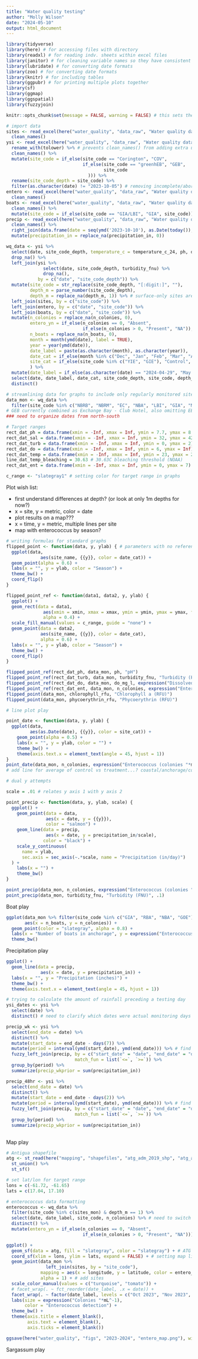 ```yaml
---
title: "Water quality testing"
author: "Molly Wilson"
date: "2024-05-10"
output: html_document
---
```


```r
library(tidyverse)
library(here) # for accessing files with directory
library(readxl) # for reading indv. sheets within excel files
library(janitor) # for cleaning variable names so they have consistent capitalization etc.
library(lubridate) # for converting date formats
library(zoo) # for converting date formats
library(knitr) # for including tables
library(ggpubr) # for printing multiple plots together
library(sf)
library(ggmap)
library(ggspatial)
library(fuzzyjoin)

knitr::opts_chunk$set(message = FALSE, warning = FALSE) # this sets the preferences for each code chunk so that errors/messages/warnings don't get displayed in the knit rmarkdown
```

```r
# import data
sites <- read_excel(here("water_quality", "data_raw", "Water quality data.xlsx"), sheet = "sites") %>% 
  clean_names()
ysi <- read_excel(here("water_quality", "data_raw", "Water quality data.xlsx"), sheet = "ysi") %>% 
  rename_with(tolower) %>% # prevents clean_names() from adding extra underscores before caps
  clean_names() %>%
  mutate(site_code = if_else(site_code == "Corington", "COV",
                             if_else(site_code == "greenhEB", "GEB",
                                     site_code
                               ))) %>%
  rename(site_code_depth = site_code) %>%
  filter(as.character(date) != "2023-10-05") # removing incomplete/aborted day
entero <- read_excel(here("water_quality", "data_raw", "Water quality data.xlsx"), sheet = "enterococcus") %>% 
  clean_names()
boats <- read_excel(here("water_quality", "data_raw", "Water quality data.xlsx"), sheet = "boat activity") %>% 
  clean_names() %>%
  mutate(site_code = if_else(site_code == "GIA/LBI", "GIA", site_code)) # coding merged GIA/LBI sites as GIA for now
precip <- read_excel(here("water_quality", "data_raw", "Water quality data.xlsx"), sheet = "precipitation") %>% 
  clean_names() %>%
  right_join(data.frame(date = seq(ymd('2023-10-10'), as.Date(today()), by='day'))) %>%
  mutate(precipitation_in = replace_na(precipitation_in, 0))

wq_data <- ysi %>%
  select(date, site_code_depth, temperature_c = temperature_c_24, ph, do_mg_l, do_percent_sat, conductivity_us_cm, sal_psu, phycoerythrin_rfu, chlorophyll_rfu) %>%
  drop_na() %>%
  left_join(ysi %>%
              select(date, site_code_depth, turbidity_fnu) %>%
              drop_na(),
            by = c("date", "site_code_depth")) %>%
  mutate(site_code = str_replace(site_code_depth, "[:digit:]", ""),
         depth_m = parse_number(site_code_depth),
         depth_m = replace_na(depth_m, 1)) %>% # surface-only sites are assumed to be approx 1m
  left_join(sites, by = c("site_code")) %>%
  left_join(entero, by = c("date", "site_code")) %>%
  left_join(boats, by = c("date", "site_code")) %>%
  mutate(n_colonies = replace_na(n_colonies, 0),
         entero_yn = if_else(n_colonies == 0, "Absent",
                             if_else(n_colonies > 0, "Present", "NA")),
         n_boats = replace_na(n_boats, 0),
         month = month(ymd(date), label = TRUE),
         year = year(ymd(date)),
         date_label = paste(as.character(month), as.character(year)),
         date_cat = if_else(month %in% c("Dec", "Jan", "Feb", "Mar", "Apr"), "High season", "Low season"),
         site_cat = if_else(site_code %in% c("YIE", "GIE"), "Control", "Treatment")
         ) %>%
  mutate(date_label = if_else(as.character(date) == "2024-04-29", "May 2024", date_label)) %>%
  select(date, date_label, date_cat, site_code_depth, site_code, depth_m, site_name, site_cat, latitude, longitude, n_boats, temperature_c, ph, do_mg_l, do_percent_sat, conductivity_us_cm, sal_psu, phycoerythrin_rfu, chlorophyll_rfu, turbidity_fnu, n_colonies) %>%
  distinct()

# streamlining data for graphs to include only regularly monitored sites and 1m depth
data_mon <- wq_data %>%
  filter(site_code %in% c("NBRB", "NBRM", "EC", "NBA", "LBI", "GIA", "ML", "RBA", "GOE", "TPBN", "GIE", "YIE", "DB", "MRCH", "COV", "GEB", "FHB", "YIN", "BDB", "LDB", "MRYC") & depth_m == 1)
# GEB currently combined as Exchange Bay - Club Hotel, also omitting EBB/EBBW, YRS, RRS
### need to organize dates from north-south
```



```r
# Target ranges
rect_dat_ph = data.frame(xmin = -Inf, xmax = Inf, ymin = 7.7, ymax = 8.5) # 7.5 and 8.4 units  (Rogers et al., 2001)
rect_dat_sal = data.frame(xmin = -Inf, xmax = Inf, ymin = 32, ymax = 42) # 32,000 to 42,000 ppm (NOAA)
rect_dat_turb = data.frame(xmin = -Inf, xmax = Inf, ymin = 0, ymax = 2) # <2 NTU (EPA)
rect_dat_do = data.frame(xmin = -Inf, xmax = Inf, ymin = 6, ymax = Inf) # Must be greater than 6.0 ppm  (EPMA, 2019)
rect_dat_temp = data.frame(xmin = -Inf, xmax = Inf, ymin = 23, ymax = 29.6) # 23°–29°Celsius (Coral Reef Alliance)
line_dat_temp_bleaching = 30.63 # 30.63C bleaching threshold (NOAA)
rect_dat_ent = data.frame(xmin = -Inf, xmax = Inf, ymin = 0, ymax = 7) # below 7/100mL (EPA)

c_range <- "slategray1" # setting color for target range in graphs
```

Plot wish list:

- first understand differences at depth? (or look at only 1m depths for now?)
- x = site, y = metric, color = date
- plot results on a map???
- x = time, y = metric, multiple lines per site
- map with enterococcus by season?

```r
# writing formulas for standard graphs
flipped_point <- function(data, y, ylab) { # parameters with no reference boxes
  ggplot(data, 
             aes(site_name, {{y}}, color = date_cat)) +
  geom_point(alpha = 0.6) +
  labs(x = "", y = ylab, color = "Season") +
  theme_bw() +
  coord_flip()
}

flipped_point_ref <- function(data1, data2, y, ylab) {
  ggplot() +
  geom_rect(data = data1, 
              aes(xmin = xmin, xmax = xmax, ymin = ymin, ymax = ymax, fill = "What"),
              alpha = 0.4) +
  scale_fill_manual(values = c_range, guide = "none") +
  geom_point(data = data2, 
             aes(site_name, {{y}}, color = date_cat),
             alpha = 0.6) +
  labs(x = "", y = ylab, color = "Season") +
  theme_bw() +
  coord_flip()
}

flipped_point_ref(rect_dat_ph, data_mon, ph, "pH")
flipped_point_ref(rect_dat_turb, data_mon, turbidity_fnu, "Turbidity (FNU)")
flipped_point_ref(rect_dat_do, data_mon, do_mg_l, expression("Dissolved oxygen (mg "*L^-1*")"))
flipped_point_ref(rect_dat_ent, data_mon, n_colonies, expression("Enterococcus (colonies "*mL^-1*")"))
flipped_point(data_mon, chlorophyll_rfu, "Chlorophyll a (RFU)")
flipped_point(data_mon, phycoerythrin_rfu, "Phycoerythrin (RFU)")
```


```r
# line plot play

point_date <- function(data, y, ylab) {
  ggplot(data, 
         aes(as.Date(date), {{y}}, color = site_cat)) +
    geom_point(alpha = 0.5) +
    labs(x = "", y = ylab, color = "") +
    theme_bw() +
    theme(axis.text.x = element_text(angle = 45, hjust = 1))
}
point_date(data_mon, n_colonies, expression("Enterococcus (colonies "*mL^-1*")"))
# add line for average of control vs treatment...? coastal/anchorage/control?
```


```r
# dual y attempts

scale = .01 # relates y axis 1 with y axis 2

point_precip <- function(data, y, ylab, scale) {
  ggplot() +
    geom_point(data = data, 
               aes(x = date, y = {{y}}),
               color = "salmon") +
    geom_line(data = precip,
               aes(x = date, y = precipitation_in/scale),
              color = "black") +
    scale_y_continuous(
      name = ylab,
      sec.axis = sec_axis(~.*scale, name = "Precipitation (in/day)")
  ) +
    labs(x = "") +
    theme_bw()
}

point_precip(data_mon, n_colonies, expression("Enterococcus (colonies "*mL^-1*")"), 0.01)
point_precip(data_mon, turbidity_fnu, "Turbidity (FNU)", .1)
```

Boat play
```r
ggplot(data_mon %>% filter(site_code %in% c("GIA", "RBA", "NBA", "GOE")), 
       aes(x = n_boats, y = n_colonies)) +
  geom_point(color = "slategray", alpha = 0.8) +
  labs(x = "Number of boats in anchorage", y = expression("Enterococcus (colonies "*mL^-1*")"), 0.01) +
  theme_bw()
```


Precipitation play

```r
ggplot() +
  geom_line(data = precip, 
             aes(x = date, y = precipitation_in)) +
  labs(x = "", y = "Precipitation (inches)") +
  theme_bw() +
  theme(axis.text.x = element_text(angle = 45, hjust = 1))

# trying to calculate the amount of rainfall preceding a testing day
ysi_dates <- ysi %>%
  select(date) %>%
  distinct() # need to clarify which dates were actual monitoring days

precip_wk <- ysi %>%
  select(end_date = date) %>%
  distinct() %>%
  mutate(start_date = end_date - days(7)) %>%
  mutate(period = interval(ymd(start_date), ymd(end_date))) %>% # find a way to label this
  fuzzy_left_join(precip, by = c("start_date" = "date", "end_date" = "date"),
                          match_fun = list(`<=`, `>=`)) %>%
  group_by(period) %>%
  summarize(precip_wkprior = sum(precipitation_in))

precip_48hr <- ysi %>%
  select(end_date = date) %>%
  distinct() %>%
  mutate(start_date = end_date - days(2)) %>%
  mutate(period = interval(ymd(start_date), ymd(end_date))) %>% # find a way to label this
  fuzzy_left_join(precip, by = c("start_date" = "date", "end_date" = "date"),
                          match_fun = list(`<=`, `>=`)) %>%
  group_by(period) %>%
  summarize(precip_wkprior = sum(precipitation_in))
  
```


Map play
```r
# Antigua shapefile
atg <- st_read(here("mapping", "shapefiles", "atg_adm_2019_shp", "atg_admbnda_adm1_2019.shp")) %>%
  st_union() %>%
  st_sf()

# set lat/lon for target range
lons = c(-61.72, -61.65)
lats = c(17.04, 17.10)

# enterococcus data formatting
enterococcus <- wq_data %>%
  filter(site_code %in% c(sites_mon) & depth_m == 1) %>%
  select(date, date_label, site_code, n_colonies) %>% # need to switch months with two tests
  distinct() %>%
  mutate(entero_yn = if_else(n_colonies == 0, "Absent",
                             if_else(n_colonies > 0, "Present", "NA")))

ggplot() +
  geom_sf(data = atg, fill = "slategray", color = "slategray") + # ATG basemap
  coord_sf(xlim = lons, ylim = lats, expand = FALSE) + # setting map limits
  geom_point(data_mon %>%
               left_join(sites, by = "site_code"), 
             mapping = aes(x = longitude, y = latitude, color = entero_yn, size = n_colonies), 
             alpha = 1) + # add sites
  scale_color_manual(values = c("turquoise", "tomato")) +
  # facet_wrap(. ~ fct_reorder(date_label, .x = date)) +
  facet_wrap(. ~ factor(date_label, levels = c("Oct 2023", "Nov 2023", "Dec 2023", "Jan 2024", "Feb 2024", "Mar 2024", "Apr 2024", "May 2024", "Jun 2024"))) +
  labs(size = expression("Colonies "*mL^-1),
       color = "Enterococcus detection") +
  theme_bw() +
  theme(axis.title = element_blank(), 
        axis.text = element_blank(),
        axis.ticks = element_blank())

ggsave(here("water_quality", "figs", "2023-2024", "entero_map.png"), width = 10, height = 8)
```

Sargassum play
```r

```



